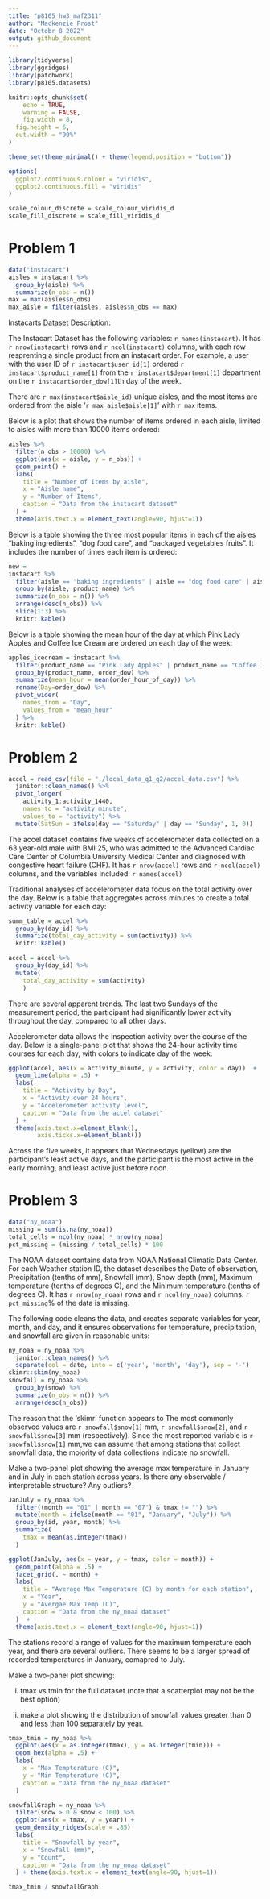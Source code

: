 ```yaml
---
title: "p8105_hw3_maf2311"
author: "Mackenzie Frost"
date: "Octobr 8 2022"
output: github_document
---
```


```r
library(tidyverse)
library(ggridges)
library(patchwork)
library(p8105.datasets)

knitr::opts_chunk$set(
	echo = TRUE,
	warning = FALSE,
	fig.width = 8, 
  fig.height = 6,
  out.width = "90%"
)

theme_set(theme_minimal() + theme(legend.position = "bottom"))

options(
  ggplot2.continuous.colour = "viridis",
  ggplot2.continuous.fill = "viridis"
)

scale_colour_discrete = scale_colour_viridis_d
scale_fill_discrete = scale_fill_viridis_d
```

# Problem 1

```r
data("instacart")
aisles = instacart %>%
  group_by(aisle) %>%
  summarize(n_obs = n())
max = max(aisles$n_obs)
max_aisle = filter(aisles, aisles$n_obs == max)
```

Instacarts Dataset Description: 

The Instacart Dataset has the following variables: `r names(instacart)`. It has `r nrow(instacart)` rows and `r ncol(instacart)` columns,  with each row resprenting a single product from an instacart order. For example, a user with the user ID of `r instacart$user_id[1]` ordered `r instacart$product_name[1]` from the `r instacart$department[1]` department on the `r instacart$order_dow[1]`th day of the week. 

There are `r max(instacart$aisle_id)` unique aisles, and the most items are ordered from the aisle '`r max_aisle$aisle[1]`' with `r max` items.

Below is a plot that shows the number of items ordered in each aisle, limited to aisles with more than 10000 items ordered:

```r
aisles %>%
  filter(n_obs > 10000) %>%
  ggplot(aes(x = aisle, y = n_obs)) + 
  geom_point() +
  labs(
    title = "Number of Items by aisle",
    x = "Aisle name",
    y = "Number of Items",
    caption = "Data from the instacart dataset"
  ) +
  theme(axis.text.x = element_text(angle=90, hjust=1))
```

Below is a table showing the three most popular items in each of the aisles “baking ingredients”, “dog food care”, and “packaged vegetables fruits”. It includes the number of times each item is ordered:

```r
new = 
instacart %>%
  filter(aisle == "baking ingredients" | aisle == "dog food care" | aisle == "packaged vegetables fruits") %>%
  group_by(aisle, product_name) %>%
  summarize(n_obs = n()) %>%
  arrange(desc(n_obs)) %>%
  slice(1:3) %>%
  knitr::kable()
```

Below is a table showing the mean hour of the day at which Pink Lady Apples and Coffee Ice Cream are ordered on each day of the week:

```r
apples_icecream = instacart %>% 
  filter(product_name == "Pink Lady Apples" | product_name == "Coffee Ice Cream") %>%
  group_by(product_name, order_dow) %>%
  summarize(mean_hour = mean(order_hour_of_day)) %>%
  rename(Day=order_dow) %>%
  pivot_wider(
    names_from = "Day", 
    values_from = "mean_hour"
  ) %>%
  knitr::kable()
```

# Problem 2
```r
accel = read_csv(file = "./local_data_q1_q2/accel_data.csv") %>%  
  janitor::clean_names() %>% 
  pivot_longer(
    activity_1:activity_1440,
    names_to = "activity_minute", 
    values_to = "activity") %>%
  mutate(SatSun = ifelse(day == "Saturday" | day == "Sunday", 1, 0))
```

The accel dataset contains five weeks of accelerometer data collected on a 63 year-old male with BMI 25, who was admitted to the Advanced Cardiac Care Center of Columbia University Medical Center and diagnosed with congestive heart failure (CHF). It has `r nrow(accel)` rows and `r ncol(accel)` columns, and the variables included: `r names(accel)`

Traditional analyses of accelerometer data focus on the total activity over the day. Below is a table that aggregates across minutes to create a total activity variable for each day:

```r
summ_table = accel %>% 
  group_by(day_id) %>%
  summarize(total_day_activity = sum(activity)) %>%
  knitr::kable()

accel = accel %>% 
  group_by(day_id) %>%
  mutate(
    total_day_activity = sum(activity)
    )
```

There are several apparent trends. The last two Sundays of the measurement period, the participant had significantly lower activity throughout the day, compared to all other days. 

Accelerometer data allows the inspection activity over the course of the day. Below is a single-panel plot that shows the 24-hour activity time courses for each day, with colors to indicate day of the week:

```r
ggplot(accel, aes(x = activity_minute, y = activity, color = day))  + 
  geom_line(alpha = .5) +
  labs(
    title = "Activity by Day",
    x = "Activity over 24 hours",
    y = "Accelerometer activity level",
    caption = "Data from the accel dataset"
  ) +
  theme(axis.text.x=element_blank(),
        axis.ticks.x=element_blank())
```

Across the five weeks, it appears that Wednesdays (yellow) are the participant's least active days, and the participant is the most active in the early morning, and least active just before noon. 

# Problem 3
```r
data("ny_noaa")
missing = sum(is.na(ny_noaa))
total_cells = ncol(ny_noaa) * nrow(ny_noaa)
pct_missing = (missing / total_cells) * 100
```

The NOAA dataset contains data from NOAA National Climatic Data Center. For each Weather station ID, the dataset describes the Date of observation, Precipitation (tenths of mm), Snowfall (mm), Snow depth (mm), Maximum temperature (tenths of degrees C), and the Minimum temperature (tenths of degrees C). It has `r nrow(ny_noaa)` rows and `r ncol(ny_noaa)` columns. `r pct_missing`% of the data is missing. 

The following code cleans the data, and creates separate variables for year, month, and day, and it ensures observations for temperature, precipitation, and snowfall are given in reasonable units:

```r
ny_noaa = ny_noaa %>%
  janitor::clean_names() %>%
  separate(col = date, into = c('year', 'month', 'day'), sep = '-')
skimr::skim(ny_noaa)
snowfall = ny_noaa %>%
  group_by(snow) %>%
  summarize(n_obs = n()) %>%
  arrange(desc(n_obs))
```

The reason that the 'skimr' function appears to The most commonly observed values are `r snowfall$snow[1]` mm, `r snowfall$snow[2]`, and `r snowfall$snow[3]` mm (respectively). Since the most reported variable is `r snowfall$snow[1]` mm,we can assume that among stations that collect snowfall data, the mojority of data collections indicate no snowfall.

Make a two-panel plot showing the average max temperature in January and in July in each station across years. Is there any observable / interpretable structure? Any outliers?

```r
JanJuly = ny_noaa %>%
  filter((month == "01" | month == "07") & tmax != "") %>%
  mutate(month = ifelse(month == "01", "January", "July")) %>%
  group_by(id, year, month) %>%
  summarize(
    tmax = mean(as.integer(tmax))
  )

ggplot(JanJuly, aes(x = year, y = tmax, color = month)) + 
  geom_point(alpha = .5) + 
  facet_grid(. ~ month) +
  labs(
    title = "Average Max Temperature (C) by month for each station",
    x = "Year",
    y = "Avergae Max Temp (C)",
    caption = "Data from the ny_noaa dataset"
  )  +
  theme(axis.text.x = element_text(angle=90, hjust=1))
```

The stations record a range of values for the maximum temperature each year, and there are several outliers. There seems to be a larger spread of recorded temperatures in January, comapred to July.

Make a two-panel plot showing:

(i) tmax vs tmin for the full dataset (note that a scatterplot may not be the best option)

(ii) make a plot showing the distribution of snowfall values greater than 0 and less than 100 separately by year.

```r
tmax_tmin = ny_noaa %>%
  ggplot(aes(x = as.integer(tmax), y = as.integer(tmin))) + 
  geom_hex(alpha = .5) +
  labs(
    x = "Max Tempterature (C)",
    y = "Min Tempterature (C)",
    caption = "Data from the ny_noaa dataset"
  )

snowfallGraph = ny_noaa %>%
  filter(snow > 0 & snow < 100) %>%
  ggplot(aes(x = tmax, y = year)) + 
  geom_density_ridges(scale = .85)
  labs(
    title = "Snowfall by year",
    x = "Snowfall (mm)",
    y = "Count",
    caption = "Data from the ny_noaa dataset"
  ) + theme(axis.text.x = element_text(angle=90, hjust=1))

tmax_tmin / snowfallGraph
```



